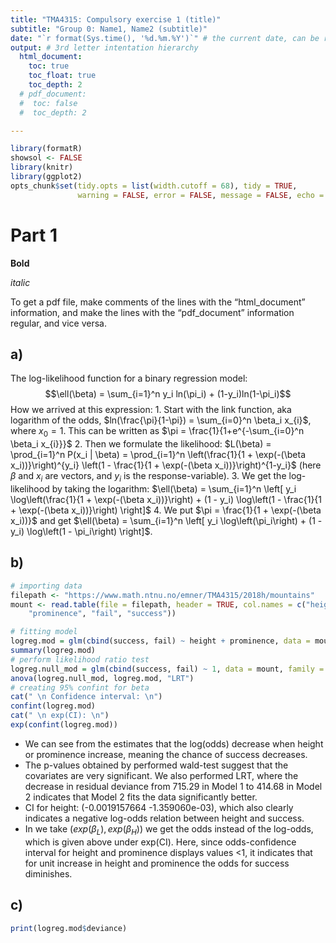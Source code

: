 ```yaml
--- 
title: "TMA4315: Compulsory exercise 1 (title)" 
subtitle: "Group 0: Name1, Name2 (subtitle)" 
date: "`r format(Sys.time(), '%d.%m.%Y')`" # the current date, can be regular text as well
output: # 3rd letter intentation hierarchy
  html_document:
    toc: true
    toc_float: true
    toc_depth: 2
  # pdf_document:
  #  toc: false
  #  toc_depth: 2

---
```


```r
library(formatR)
showsol <- FALSE
library(knitr)
library(ggplot2)
opts_chunk$set(tidy.opts = list(width.cutoff = 68), tidy = TRUE, 
               warning = FALSE, error = FALSE, message = FALSE, echo = TRUE)
```

# Part 1

**Bold**

_italic_

To get a pdf file, make comments of the lines with the "html_document" 
information, and make the lines with the "pdf_document" information regular, 
and vice versa.

## a)

The log-likelihood function for a binary regression model: 
$$\ell(\beta) = \sum_{i=1}^n y_i ln(\pi_i) + (1-y_i)ln(1-\pi_i)$$
How we arrived at this expression:
1. Start with the link function, aka logarithm of the odds, $ln(\frac{\pi}{1-\pi}) = \sum_{i=0}^n \beta_i x_{i}$, where $x_0=1$. This can be written as $\pi = \frac{1}{1+e^{-\sum_{i=0}^n \beta_i x_{i}}}$ 
2. Then we formulate the likelihood: $L(\beta) = \prod_{i=1}^n P(x_i | \beta) = \prod_{i=1}^n \left(\frac{1}{1 + \exp(-(\beta x_i))}\right)^{y_i} \left(1 - \frac{1}{1 + \exp(-(\beta x_i))}\right)^{1-y_i}$ (here $\beta$ and $x_i$ are vectors, and $y_i$ is the response-variable). 
3. We get the log-likelihood by taking the logarithm: $\ell(\beta) = \sum_{i=1}^n \left[ y_i \log\left(\frac{1}{1 + \exp(-(\beta x_i))}\right) + (1 - y_i) \log\left(1 - \frac{1}{1 + \exp(-(\beta x_i))}\right) \right]$
4. We put $\pi = \frac{1}{1 + \exp(-(\beta x_i))}$ and get $\ell(\beta) = \sum_{i=1}^n \left[ y_i \log\left(\pi_i\right) + (1 - y_i) \log\left(1 - \pi_i\right) \right]$. 

## b)

```r
# importing data
filepath <- "https://www.math.ntnu.no/emner/TMA4315/2018h/mountains"
mount <- read.table(file = filepath, header = TRUE, col.names = c("height",
    "prominence", "fail", "success"))
```

```r
# fitting model
logreg.mod = glm(cbind(success, fail) ~ height + prominence, data = mount, family = "binomial")
summary(logreg.mod)
# perform likelihood ratio test
logreg.null_mod = glm(cbind(success, fail) ~ 1, data = mount, family = "binomial")
anova(logreg.null_mod, logreg.mod, "LRT")
# creating 95% confint for beta
cat(" \n Confidence interval: \n")
confint(logreg.mod)
cat(" \n exp(CI): \n")
exp(confint(logreg.mod))
```
* We can see from the estimates that the log(odds) decrease when height or prominence increase, meaning the chance of success decreases. 
* The p-values obtained by performed wald-test suggest that the covariates are very significant. We also performed LRT, where the decrease in residual deviance from 715.29 in Model 1 to 414.68 in Model 2 indicates that Model 2 fits the data significantly better.
* CI for height: (-0.0019157664 -1.359060e-03), which also clearly indicates a negative log-odds relation between height and success. 
* In we take $(exp(\beta_L), exp(\beta_H))$ we get the odds instead of the log-odds, which is given above under exp(CI). Here, since odds-confidence interval for height and prominence displays values <1, it indicates that for unit increase in height and prominence the odds for success diminishes. 

## c) 

```r
print(logreg.mod$deviance)

```
